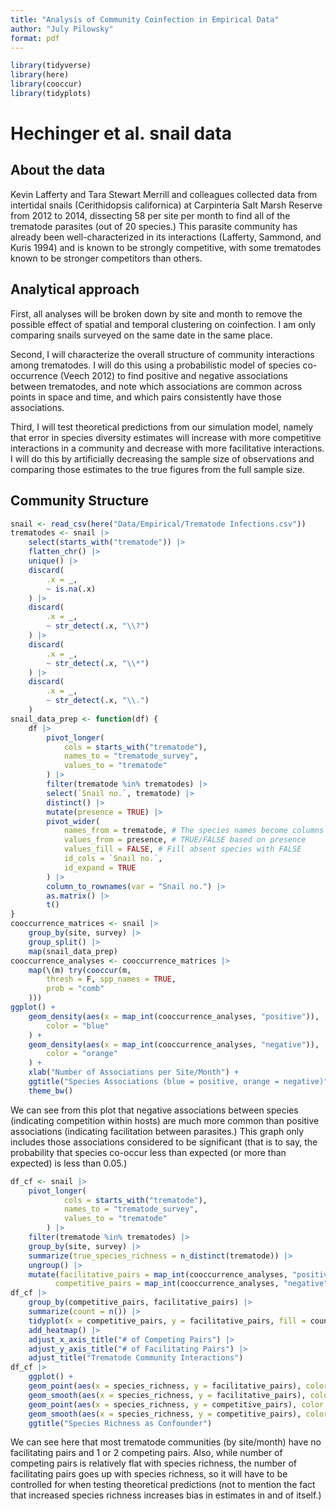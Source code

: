 ```yaml
---
title: "Analysis of Community Coinfection in Empirical Data"
author: "July Pilowsky"
format: pdf
---
```


```r
library(tidyverse)
library(here)
library(cooccur)
library(tidyplots)
```

# Hechinger et al. snail data

## About the data

Kevin Lafferty and Tara Stewart Merrill and colleagues collected data from intertidal snails (Cerithidopsis californica) at Carpinteria Salt Marsh Reserve from 2012 to 2014, dissecting 58 per site per month to find all of the trematode parasites (out of 20 species.) This parasite community has already been well-characterized in its interactions (Lafferty, Sammond, and Kuris 1994) and is known to be strongly competitive, with some trematodes known to be stronger competitors than others.

## Analytical approach

First, all analyses will be broken down by site and month to remove the possible effect of spatial and temporal clustering on coinfection. I am only comparing snails surveyed on the same date in the same place.

Second, I will characterize the overall structure of community interactions among trematodes. I will do this using a probabilistic model of species co-occurrence (Veech 2012) to find positive and negative associations between trematodes, and note which associations are common across points in space and time, and which pairs consistently have those associations.

Third, I will test theoretical predictions from our simulation model, namely that error in species diversity estimates will increase with more competitive interactions in a community and decrease with more facilitative interactions. I will do this by artificially decreasing the sample size of observations and comparing those estimates to the true figures from the full sample size.

## Community Structure

```r
snail <- read_csv(here("Data/Empirical/Trematode Infections.csv"))
trematodes <- snail |>
    select(starts_with("trematode")) |>
    flatten_chr() |>
    unique() |>
    discard(
        .x = _,
        ~ is.na(.x)
    ) |>
    discard(
        .x = _,
        ~ str_detect(.x, "\\?")
    ) |>
    discard(
        .x = _,
        ~ str_detect(.x, "\\*")
    ) |>
    discard(
        .x = _,
        ~ str_detect(.x, "\\.")
    )
snail_data_prep <- function(df) {
    df |>
        pivot_longer(
            cols = starts_with("trematode"),
            names_to = "trematode_survey",
            values_to = "trematode"
        ) |>
        filter(trematode %in% trematodes) |>
        select(`Snail no.`, trematode) |>
        distinct() |>
        mutate(presence = TRUE) |>
        pivot_wider(
            names_from = trematode, # The species names become columns
            values_from = presence, # TRUE/FALSE based on presence
            values_fill = FALSE, # Fill absent species with FALSE
            id_cols = `Snail no.`,
            id_expand = TRUE
        ) |>
        column_to_rownames(var = "Snail no.") |>
        as.matrix() |>
        t()
}
cooccurrence_matrices <- snail |>
    group_by(site, survey) |>
    group_split() |>
    map(snail_data_prep)
cooccurrence_analyses <- cooccurrence_matrices |>
    map(\(m) try(cooccur(m,
        thresh = F, spp_names = TRUE,
        prob = "comb"
    )))
ggplot() +
    geom_density(aes(x = map_int(cooccurrence_analyses, "positive")),
        color = "blue"
    ) +
    geom_density(aes(x = map_int(cooccurrence_analyses, "negative")),
        color = "orange"
    ) +
    xlab("Number of Associations per Site/Month") +
    ggtitle("Species Associations (blue = positive, orange = negative)") +
    theme_bw()
```

We can see from this plot that negative associations between species (indicating competition within hosts) are much more common than positive associations (indicating facilitation between parasites.) This graph only includes those associations considered to be significant (that is to say, the probability that species co-occur less than expected (or more than expected) is less than 0.05.)

```r
df_cf <- snail |> 
    pivot_longer(
            cols = starts_with("trematode"),
            names_to = "trematode_survey",
            values_to = "trematode"
        ) |>
    filter(trematode %in% trematodes) |>
    group_by(site, survey) |> 
    summarize(true_species_richness = n_distinct(trematode)) |>
    ungroup() |>
    mutate(facilitative_pairs = map_int(cooccurrence_analyses, "positive"),
          competitive_pairs = map_int(cooccurrence_analyses, "negative"))
df_cf |>
    group_by(competitive_pairs, facilitative_pairs) |>
    summarize(count = n()) |>
    tidyplot(x = competitive_pairs, y = facilitative_pairs, fill = count) |>
    add_heatmap() |>
    adjust_x_axis_title("# of Competing Pairs") |>
    adjust_y_axis_title("# of Facilitating Pairs") |>
    adjust_title("Trematode Community Interactions")
df_cf |>
    ggplot() +
    geom_point(aes(x = species_richness, y = facilitative_pairs), color = "blue") +
    geom_smooth(aes(x = species_richness, y = facilitative_pairs), color = "blue") +
    geom_point(aes(x = species_richness, y = competitive_pairs), color = "orange") +
    geom_smooth(aes(x = species_richness, y = competitive_pairs), color = "orange") +
    ggtitle("Species Richness as Confounder")
```

We can see here that most trematode communities (by site/month) have no facilitating pairs and 1 or 2 competing pairs. Also, while number of competing pairs is relatively flat with species richness, the number of facilitating pairs goes up with species richness, so it will have to be controlled for when testing theoretical predictions (not to mention the fact that increased species richness increases bias in estimates in and of itself.)